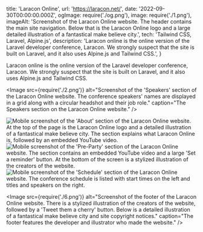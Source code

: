   title: 'Laracon Online',
  url: 'https://laracon.net/',
  date: '2022-09-30T00:00:00.000Z',
  ogImage: require('./og.png'),
  image: require('./1.png'),
  imageAlt: 'Screenshot of the Laracon Online website. The header contains the main site navigation. Below that is the Laracon Online logo and a large detailed illustration of a fantastical make believe city.',
  tech: 'Tailwind CSS, Laravel, Alpine.js',
  description: 'Laracon online is the online version of the Laravel developer conference, Laracon. We strongly suspect that the site is built on Laravel, and it also uses Alpine.js and Tailwind CSS.',
}

<Intro title="An online conference for the world's most popular backend framework.">

Laracon online is the online version of the Laravel developer conference, Laracon. We strongly suspect that the site is built on Laravel, and it also uses Alpine.js and Tailwind CSS.

</Intro>

<Image src={require('./2.png')} alt="Screenshot of the 'Speakers' section of the Laracon Online website. The conference speakers' names are displayed in a grid along with a circular headshot and their job role." caption="The Speakers section on the Laracon Online website." />

<Mobile caption="The Laracon Online website experience on mobile screens, including how the conference schedule is presented.">
  <Image src={require('./3.png')} alt="Mobile screenshot of the 'About' section of the Laracon Online website. At the top of the page is the Laracon Online logo and a detailed illustration of a fantastical make believe city. The section explains what Laracon Online is, followed by an embedded YouTube video." />
  <Image src={require('./4.png')} alt="Mobile screenshot of the 'Pre-Party' section of the Laracon Online website. The section contains an embedded YouTube video and a large 'Set a reminder' button. At the bottom of the screen is a stylized illustration of the creators of the website." />
  <Image src={require('./5.png')} alt="Mobile screenshot of the 'Schedule' section of the Laracon Online website. The conference schedule is listed with start times on the left and titles and speakers on the right." />
</Mobile>

<Image src={require('./6.png')} alt="Screenshot of the footer of the Laracon Online website. There is a stylized illustration of the creators of the website, followed by a 'Tweet them a cherry' button. Below is a detailed illustration of a fantastical make believe city and site copyright notices." caption="The footer features the developer and illustrator who made the website." />
